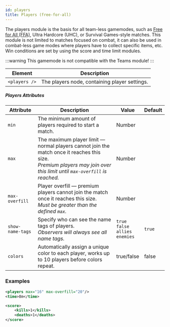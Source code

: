 ```yaml
---
id: players
title: Players (free-for-all)
---
```


The players module is the basis for all team-less gamemodes, such as [Free for All (FFA)](/docs/modules/objectives/other#free-for-all), Ultra Hardcore (UHC), or Survival Games-style matches.
This module is not limited to matches focused on combat,
it can also be used in combat-less game modes where players have to collect specific items, etc.
Win conditions are set by using the score and time limit modules.

:::warning
This gamemode is not compatible with the Teams module!
:::

| Element | Description |
|---|---|
| `<players />` | The players node, containing player settings. |

##### Players Attributes

| Attribute | Description | Value | Default |
|---|---|---|---|
| `min` | The minimum amount of players required to start a match. | <span className="badge badge--primary">Number</span> |
| `max` | The maximum player limit &#8212; normal players cannot join the match once it reaches this size.<br />*Premium players may join over this limit until `max-overfill` is reached.* | <span className="badge badge--primary">Number</span> |
| `max-overfill` | Player overfill &#8212; premium players cannot join the match once it reaches this size.<br />*Must be greater than the defined `max`.* | <span className="badge badge--primary">Number</span> |
| `show-name-tags` | Specify who can see the name tags of players.<br />*Observers will always see all name tags.* | `true`<br />`false`<br />`allies`<br />`enemies` | `true` |
| `colors` | Automatically assign a unique color to each player, works up to 10 players before colors repeat. | <span className="badge badge--primary">true/false</span> | false |

### Examples

```xml
<players max="16" max-overfill="20"/>
<time>8m</time>

<score>
    <kills>1</kills>
    <deaths>1</deaths>
</score>
```
